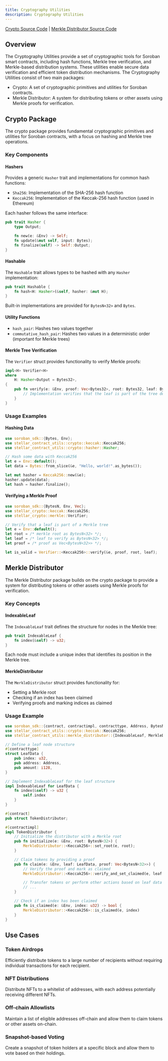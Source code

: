 ```yaml
---
title: Cryptography Utilities
description: Cryptography Utilities
---
```


[Crypto Source Code](https://github.com/OpenZeppelin/stellar-contracts/tree/main/packages/contract-utils/src/crypto) |
[Merkle Distributor Source Code](https://github.com/OpenZeppelin/stellar-contracts/tree/main/packages/contract-utils/src/merkle-distributor)

## Overview

The Cryptography Utilities provide a set of cryptographic tools for Soroban smart contracts,
including hash functions, Merkle tree verification, and Merkle-based distribution systems.
These utilities enable secure data verification and efficient token distribution mechanisms.
The Cryptography Utilities consist of two main packages:

* Crypto: A set of cryptographic primitives and utilities for Soroban contracts.
* Merkle Distributor: A system for distributing tokens or other assets using Merkle proofs for verification.

## Crypto Package

The crypto package provides fundamental cryptographic primitives and utilities for Soroban contracts,
with a focus on hashing and Merkle tree operations.

### Key Components

#### Hashers

Provides a generic `Hasher` trait and implementations for common hash functions:

* `Sha256`: Implementation of the SHA-256 hash function
* `Keccak256`: Implementation of the Keccak-256 hash function (used in Ethereum)

Each hasher follows the same interface:

```rust
pub trait Hasher {
    type Output;

    fn new(e: &Env) -> Self;
    fn update(&mut self, input: Bytes);
    fn finalize(self) -> Self::Output;
}
```

#### Hashable

The `Hashable` trait allows types to be hashed with any `Hasher` implementation:

```rust
pub trait Hashable {
    fn hash<H: Hasher>(&self, hasher: &mut H);
}
```

Built-in implementations are provided for `BytesN<32>` and `Bytes`.

#### Utility Functions

* `hash_pair`: Hashes two values together
* `commutative_hash_pair`: Hashes two values in a deterministic order (important for Merkle trees)

#### Merkle Tree Verification

The `Verifier` struct provides functionality to verify Merkle proofs:

```rust
impl<H> Verifier<H>
where
    H: Hasher<Output = Bytes32>,
{
    pub fn verify(e: &Env, proof: Vec<Bytes32>, root: Bytes32, leaf: Bytes32) -> bool {
        // Implementation verifies that the leaf is part of the tree defined by root
    }
}
```

### Usage Examples

#### Hashing Data

```rust
use soroban_sdk::{Bytes, Env};
use stellar_contract_utils::crypto::keccak::Keccak256;
use stellar_contract_utils::crypto::hasher::Hasher;

// Hash some data with Keccak256
let e = Env::default();
let data = Bytes::from_slice(&e, "Hello, world!".as_bytes());

let mut hasher = Keccak256::new(&e);
hasher.update(data);
let hash = hasher.finalize();
```

#### Verifying a Merkle Proof

```rust
use soroban_sdk::{BytesN, Env, Vec};
use stellar_crypto::keccak::Keccak256;
use stellar_crypto::merkle::Verifier;

// Verify that a leaf is part of a Merkle tree
let e = Env::default();
let root = /* merkle root as BytesN<32> */;
let leaf = /* leaf to verify as BytesN<32> */;
let proof = /* proof as Vec<BytesN<32>> */;

let is_valid = Verifier::<Keccak256>::verify(&e, proof, root, leaf);
```

## Merkle Distributor

The Merkle Distributor package builds on the crypto package to provide a system for distributing tokens or
other assets using Merkle proofs for verification.

### Key Concepts

#### IndexableLeaf

The `IndexableLeaf` trait defines the structure for nodes in the Merkle tree:

```rust
pub trait IndexableLeaf {
    fn index(&self) -> u32;
}
```

Each node must include a unique index that identifies its position in the Merkle tree.

#### MerkleDistributor

The `MerkleDistributor` struct provides functionality for:

* Setting a Merkle root
* Checking if an index has been claimed
* Verifying proofs and marking indices as claimed

### Usage Example

```rust
use soroban_sdk::{contract, contractimpl, contracttype, Address, BytesN, Env, Vec};
use stellar_contract_utils::crypto::keccak::Keccak256;
use stellar_contract_utils::merkle_distributor::{IndexableLeaf, MerkleDistributor};

// Define a leaf node structure
#[contracttype]
struct LeafData {
    pub index: u32,
    pub address: Address,
    pub amount: i128,
}

// Implement IndexableLeaf for the leaf structure
impl IndexableLeaf for LeafData {
    fn index(&self) -> u32 {
        self.index
    }
}

#[contract]
pub struct TokenDistributor;

#[contractimpl]
impl TokenDistributor {
    // Initialize the distributor with a Merkle root
    pub fn initialize(e: &Env, root: BytesN<32>) {
        MerkleDistributor::<Keccak256>::set_root(e, root);
    }

    // Claim tokens by providing a proof
    pub fn claim(e: &Env, leaf: LeafData, proof: Vec<BytesN<32>>) {
        // Verify the proof and mark as claimed
        MerkleDistributor::<Keccak256>::verify_and_set_claimed(e, leaf.clone(), proof);

        // Transfer tokens or perform other actions based on leaf data
        // ...
    }

    // Check if an index has been claimed
    pub fn is_claimed(e: &Env, index: u32) -> bool {
        MerkleDistributor::<Keccak256>::is_claimed(e, index)
    }
}
```

## Use Cases

### Token Airdrops

Efficiently distribute tokens to a large number of recipients without requiring individual transactions for each recipient.

### NFT Distributions

Distribute NFTs to a whitelist of addresses, with each address potentially receiving different NFTs.

### Off-chain Allowlists

Maintain a list of eligible addresses off-chain and allow them to claim tokens or other assets on-chain.

### Snapshot-based Voting

Create a snapshot of token holders at a specific block and allow them to vote based on their holdings.
